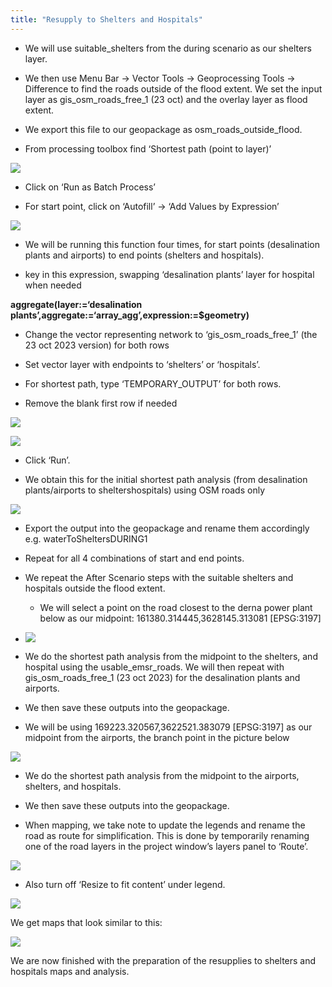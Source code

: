 ```yaml
---
title: "Resupply to Shelters and Hospitals"
---
```


-   We will use suitable_shelters from the during scenario as our shelters layer.

-   We then use Menu Bar → Vector Tools -\> Geoprocessing Tools -\> Difference to find the roads outside of the flood extent. We set the input layer as gis_osm_roads_free_1 (23 oct) and the overlay layer as flood extent.

-   We export this file to our geopackage as osm_roads_outside_flood.

<!-- -->

-   From processing toolbox find 'Shortest path (point to layer)'

![](images/image147.png)

-   Click on 'Run as Batch Process'

-   For start point, click on 'Autofill' → 'Add Values by Expression'

![](images/image103.png)

-   We will be running this function four times, for start points (desalination plants and airports) to end points (shelters and hospitals).

-   key in this expression, swapping 'desalination plants' layer for hospital when needed

**aggregate(layer:='desalination plants',aggregate:='array_agg',expression:=\$geometry)**

-   Change the vector representing network to 'gis_osm_roads_free_1' (the 23 oct 2023 version) for both rows

-   Set vector layer with endpoints to 'shelters' or 'hospitals'.

-   For shortest path, type 'TEMPORARY_OUTPUT' for both rows.

-   Remove the blank first row if needed

![](images/image131.png)

![](images/image93.png)

-   Click 'Run'.

-   We obtain this for the initial shortest path analysis (from desalination plants/airports to sheltershospitals) using OSM roads only

![](images/image60.png)

-   Export the output into the geopackage and rename them accordingly e.g. waterToSheltersDURING1

-   Repeat for all 4 combinations of start and end points.

-   We repeat the After Scenario steps with the suitable shelters and hospitals outside the flood extent.

    -   We will select a point on the road closest to the derna power plant below as our midpoint: 161380.314445,3628145.313081 \[EPSG:3197\]

```{=html}
<!-- -->
```
-   ![](images/image_2023-11-18_23-44-00.png)

-   We do the shortest path analysis from the midpoint to the shelters, and hospital using the usable_emsr_roads. We will then repeat with gis_osm_roads_free_1 (23 oct 2023) for the desalination plants and airports.

-   We then save these outputs into the geopackage. 

<!-- -->

-   We will be using 169223.320567,3622521.383079 \[EPSG:3197\] as our midpoint from the airports, the branch point in the picture below

![](images/image20.png)

-   We do the shortest path analysis from the midpoint to the airports, shelters, and hospitals. 

-   We then save these outputs into the geopackage. 

<!-- -->

-   When mapping, we take note to update the legends and rename the road as route for simplification. This is done by temporarily renaming one of the road layers in the project window's layers panel to 'Route'.

![](images/image114.png)

-   Also turn off 'Resize to fit content' under legend.

![](images/image22.png)

We get maps that look similar to this:

![](images/image100-01.png)

We are now finished with the preparation of the resupplies to shelters and hospitals maps and analysis.
